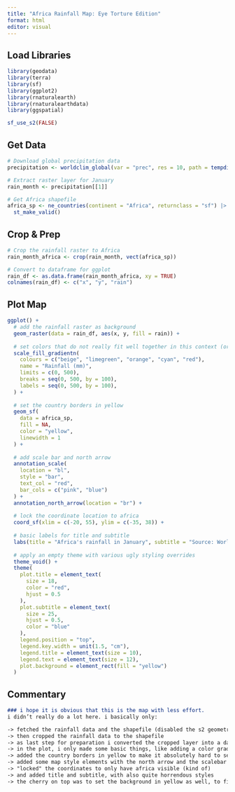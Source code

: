 ```yaml
---
title: "Africa Rainfall Map: Eye Torture Edition"
format: html
editor: visual
---
```


## Load Libraries

```r
library(geodata)
library(terra)
library(sf)
library(ggplot2)
library(rnaturalearth)
library(rnaturalearthdata)
library(ggspatial)

sf_use_s2(FALSE)
```

## Get Data

```r
# Download global precipitation data
precipitation <- worldclim_global(var = "prec", res = 10, path = tempdir())

# Extract raster layer for January
rain_month <- precipitation[[1]]

# Get Africa shapefile
africa_sp <- ne_countries(continent = "Africa", returnclass = "sf") |>
  st_make_valid()
```

## Crop & Prep

```r
# Crop the rainfall raster to Africa
rain_month_africa <- crop(rain_month, vect(africa_sp))

# Convert to dataframe for ggplot
rain_df <- as.data.frame(rain_month_africa, xy = TRUE)
colnames(rain_df) <- c("x", "y", "rain")
```

## Plot Map

```r
ggplot() +
  # add the rainfall raster as background
  geom_raster(data = rain_df, aes(x, y, fill = rain)) +
  
  # set colors that do not really fit well together in this context (or at all :D)
  scale_fill_gradientn(
    colours = c("beige", "limegreen", "orange", "cyan", "red"),
    name = "Rainfall (mm)",
    limits = c(0, 500),
    breaks = seq(0, 500, by = 100),
    labels = seq(0, 500, by = 100),
  ) +
  
  # set the country borders in yellow
  geom_sf(
    data = africa_sp,
    fill = NA,
    color = "yellow",
    linewidth = 1
  ) +
  
  # add scale bar and north arrow
  annotation_scale(
    location = "bl",
    style = "bar",
    text_col = "red",
    bar_cols = c("pink", "blue")
  ) +
  annotation_north_arrow(location = "br") +
  
  # lock the coordinate location to africa
  coord_sf(xlim = c(-20, 55), ylim = c(-35, 38)) +
  
  # basic labels for title and subtitle
  labs(title = "Africa's rainfall in January", subtitle = "Source: WorldClim") +
  
  # apply an empty theme with various ugly styling overrides
  theme_void() +
  theme(
    plot.title = element_text(
      size = 18,
      color = "red",
      hjust = 0.5
    ),
    plot.subtitle = element_text(
      size = 25,
      hjust = 0.5,
      color = "blue"
    ),
    legend.position = "top",
    legend.key.width = unit(1.5, "cm"),
    legend.title = element_text(size = 10),
    legend.text = element_text(size = 12),
    plot.background = element_rect(fill = "yellow")
  )
```

## Commentary

```markdown
### i hope it is obvious that this is the map with less effort.
i didn’t really do a lot here. i basically only:

-> fetched the rainfall data and the shapefile (disabled the s2 geometry engine because it kept throwing errors)  
-> then cropped the rainfall data to the shapefile  
-> as last step for preparation i converted the cropped layer into a dataframe so i was able to plot it with ggplot.  
-> in the plot, i only made some basic things, like adding a color gradient to classify the amount of rainfall with the most horrendous mix i could imagine  
-> added the country borders in yellow to make it absolutely hard to see in the low-rain zones  
-> added some map style elements with the north arrow and the scalebar  
-> "locked" the coordinates to only have africa visible (kind of)  
-> and added title and subtitle, with also quite horrendous styles  
-> the cherry on top was to set the background in yellow as well, to finish off the eye torture :)
```

